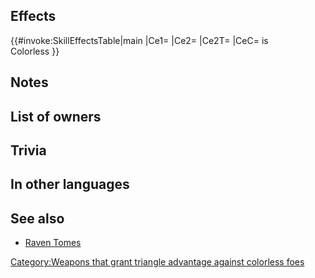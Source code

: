 {{Weapon Infobox
|tagid=SID_ナートラウア
|weaponType=Red Tome
|might=7
|range=2
|effect=Grants weapon-triangle advantage against colorless foes, and inflicts weapon-triangle disadvantage on colorless foes during combat.
|cost=200
|exclusive=0
|userVersion1=Closed
|userVersion2=Open
|statModifiers=0,7,0,0,0
|next=Rauðrraven+
|promotionRarity=5
|promotionTier=1
|required=Elfire;Ruin
|SE=se_effect_bird01.flac
|properties=random_all
}}
==Effects==
{{#invoke:SkillEffectsTable|main
|Ce1={{Eft|New WTA}}
|Ce2={{Eft|New WTD}}
|Ce2T={{Tgt|Foe}}
|CeC={{Tgt|Foe}} is<br>{{Wti|group=1|Colorless}} Colorless
}}
==Notes==
{{New WTA|colorless}}
==List of owners==
{{Skill Hero List}}
==Trivia==
{{TomeColorTrivia|rauðr}}
==In other languages==
{{OtherLanguages
|japanese=ラウアレイヴン
|german=Rauðrrabe
|spanishEU=Cuervo carmesí
|spanishLA=Cuervo rubí
|french=Serres rubis
|italian=Rubincorvo
|chineseTW=赤紅渡鴉
|portuguese=Corvo rubro
}}
==See also==
{{See also skills|cond=Description LIKE '%grants weapon-triangle advantage%' AND Description LIKE '%colorless%weapon-triangle%' AND Exclusive='1'}}
* [[Raven Tomes]]
{{Weapons Navbox}}
[[Category:Weapons that grant triangle advantage against colorless foes]]